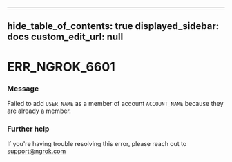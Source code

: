 
---
hide_table_of_contents: true
displayed_sidebar: docs
custom_edit_url: null
---


# ERR_NGROK_6601

### Message
Failed to add `USER_NAME` as a member of account `ACCOUNT_NAME` because they are already a member.

### Further help
If you're having trouble resolving this error, please reach out to [support@ngrok.com](mailto:support@ngrok.com?subject=Help%20with%20ERR_NGROK_6601)


<ErrorDetails error='err_ngrok_6601' />
